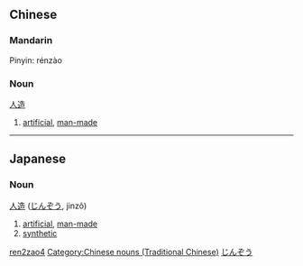 == Chinese ==                                          
===Mandarin===
Pinyin: rénzào
===Noun===
[[人]][[造]]
# [[artificial]], [[man-made]]
[[Category:Chinese nouns (Simplified Chinese)|ren2zao4]] [[Category:Chinese nouns (Traditional Chinese)]]
----
== Japanese ==                                          
===Noun===
[[人]][[造]] ([[じんぞう]], jinzô)
# [[artificial]], [[man-made]]
# [[synthetic]]
[[Category:Japanese nouns|じんぞう]]